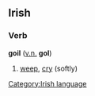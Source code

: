==Irish==
===Verb===
'''goil''' ([[verbal noun|v.n.]] '''gol''')

#[[weep]], [[cry]] (softly)

[[Category:Irish language]]